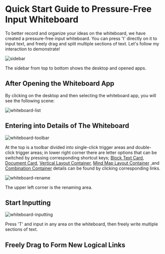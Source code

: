 
# Quick Start Guide to Pressure-Free Input Whiteboard

To better record and organize your ideas on the whiteboard, we have created a pressure-free input whiteboard. You can press 't' directly on it to input text, and freely drag and split multiple sections of text. Let's follow my interaction to demonstrate!

![sidebar](/img/sidebar.png)

The sidebar from top to bottom shows the desktop and opened apps.

## After Opening the Whiteboard App

By clicking on the desktop and then selecting the whiteboard app, you will see the following scene:

![whiteboard-list](/img/whiteboard-list.png)

## Entering into Details of The Whiteboard

![whiteboard-toolbar](/img/whiteboard-toolbar.png)

At the top is a toolbar divided into single-click trigger areas and double-click trigger areas; in lower right corner there are letter options that can be switched by pressing corresponding shortcut keys; [Block Text Card](../core-conception/block-text), [Document Card](../core-conception/document), [Vertical Layout Container](../core-conception/one-directional-layout), [Mind Map Layout Container](../core-conception/mindmap-layout) ,and [Combination Container](../core-conception/container-layout) details can be found by clicking corresponding links.

![whiteboard-rename](/img/whiteboard-rename.png)

The upper left corner is the renaming area.

## Start Inputting

![whiteboard-inputting](/img/whiteboard-inputting.png)

Press 'T' and input in any area on the whiteboard, then freely write multiple sections of text.

## Freely Drag to Form New Logical Links

<VideoPlayer url="/video/whiteboard.mp4" />
